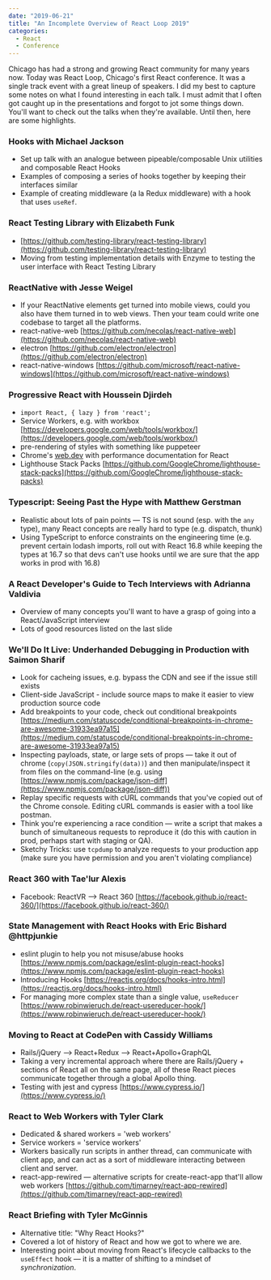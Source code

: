 ```yaml
---
date: "2019-06-21"
title: "An Incomplete Overview of React Loop 2019"
categories:
  - React
  - Conference
---
```


Chicago has had a strong and growing React community for many years now. Today
was React Loop, Chicago's first React conference. It was a single track event
with a great lineup of speakers. I did my best to capture some notes on what I
found interesting in each talk. I must admit that I often got caught up in the
presentations and forgot to jot some things down. You'll want to check out the
talks when they're available. Until then, here are some highlights.

### Hooks with Michael Jackson

- Set up talk with an analogue between pipeable/composable Unix utilities and composable React Hooks
- Examples of composing a series of hooks together by keeping their interfaces similar
- Example of creating middleware (a la Redux middleware) with a hook that uses `useRef`.

### React Testing Library with Elizabeth Funk

- [https://github.com/testing-library/react-testing-library](https://github.com/testing-library/react-testing-library)
- Moving from testing implementation details with Enzyme to testing the user interface with React Testing Library

### ReactNative with Jesse Weigel

- If your ReactNative elements get turned into mobile views, could you also have them turned in to web views. Then your team could write one codebase to target all the platforms.
- react-native-web [https://github.com/necolas/react-native-web](https://github.com/necolas/react-native-web)
- electron [https://github.com/electron/electron](https://github.com/electron/electron)
- react-native-windows [https://github.com/microsoft/react-native-windows](https://github.com/microsoft/react-native-windows)

### Progressive React with Houssein Djirdeh

- `import React, { lazy } from 'react';`
- Service Workers, e.g. with workbox [https://developers.google.com/web/tools/workbox/](https://developers.google.com/web/tools/workbox/)
- pre-rendering of styles with something like puppeteer
- Chrome's [web.dev](http://web.dev) with performance documentation for React
- Lighthouse Stack Packs [https://github.com/GoogleChrome/lighthouse-stack-packs](https://github.com/GoogleChrome/lighthouse-stack-packs)

### Typescript: Seeing Past the Hype with Matthew Gerstman

- Realistic about lots of pain points — TS is not sound (esp. with the `any` type), many React concepts are really hard to type (e.g. dispatch, thunk)
- Using TypeScript to enforce constraints on the engineering time (e.g. prevent certain lodash imports, roll out with React 16.8 while keeping the types at 16.7 so that devs can't use hooks until we are sure that the app works in prod with 16.8)

### A React Developer's Guide to Tech Interviews with Adrianna Valdivia

- Overview of many concepts you'll want to have a grasp of going into a React/JavaScript interview
- Lots of good resources listed on the last slide

### We'll Do It Live: Underhanded Debugging in Production with Saimon Sharif

- Look for cacheing issues, e.g. bypass the CDN and see if the issue still exists
- Client-side JavaScript - include source maps to make it easier to view production source code
- Add breakpoints to your code, check out conditional breakpoints [https://medium.com/statuscode/conditional-breakpoints-in-chrome-are-awesome-31933ea97a15](https://medium.com/statuscode/conditional-breakpoints-in-chrome-are-awesome-31933ea97a15)
- Inspecting payloads, state, or large sets of props — take it out of chrome (`copy(JSON.stringify(data))`) and then manipulate/inspect it from files on the command-line (e.g. using [https://www.npmjs.com/package/json-diff](https://www.npmjs.com/package/json-diff))
- Replay specific requests with cURL commands that you've copied out of the Chrome console. Editing cURL commands is easier with a tool like postman.
- Think you're experiencing a race condition — write a script that makes a bunch of simultaneous requests to reproduce it (do this with caution in prod, perhaps start with staging or QA).
- Sketchy Tricks: use `tcpdump` to analyze requests to your production app (make sure you have permission and you aren't violating compliance)

### React 360 with Tae'lur Alexis

- Facebook: ReactVR —> React 360 [https://facebook.github.io/react-360/](https://facebook.github.io/react-360/)

### State Management with React Hooks with Eric Bishard @httpjunkie

- eslint plugin to help you not misuse/abuse hooks [https://www.npmjs.com/package/eslint-plugin-react-hooks](https://www.npmjs.com/package/eslint-plugin-react-hooks)
- Introducing Hooks [https://reactjs.org/docs/hooks-intro.html](https://reactjs.org/docs/hooks-intro.html)
- For managing more complex state than a single value, `useReducer` [https://www.robinwieruch.de/react-usereducer-hook/](https://www.robinwieruch.de/react-usereducer-hook/)

### Moving to React at CodePen with Cassidy Williams

- Rails/jQuery —> React+Redux —> React+Apollo+GraphQL
- Taking a very incremental approach where there are Rails/jQuery + sections of React all on the same page, all of these React pieces communicate together through a global Apollo thing.
- Testing with jest and cypress [https://www.cypress.io/](https://www.cypress.io/)

### React to Web Workers with Tyler Clark

- Dedicated & shared workers = 'web workers'
- Service workers = 'service workers'
- Workers basically run scripts in anther thread, can communicate with client app, and can act as a sort of middleware interacting between client and server.
- react-app-rewired — alternative scripts for create-react-app that'll allow web workers [https://github.com/timarney/react-app-rewired](https://github.com/timarney/react-app-rewired)

### React Briefing with Tyler McGinnis

- Alternative title: "Why React Hooks?"
- Covered a lot of history of React and how we got to where we are.
- Interesting point about moving from React's lifecycle callbacks to the `useEffect` hook — it is a matter of shifting to a mindset of *synchronization*.
